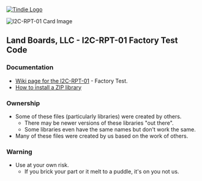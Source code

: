 <a href="https://www.tindie.com/products/7001/"><img src="http://land-boards.com/blwiki/images/5/51/Tindie-mediums.png" alt="Tindie Logo">
</img></a>

<img src="http://land-boards.com/blwiki/images/5/54/I2C-RPT-01-X2-CCA_6031-640px.jpg" alt="I2C-RPT-01 Card Image"></img>

== Land Boards, LLC - I2C-RPT-01 Factory Test Code ==

=== Documentation ===

*[http://land-boards.com/blwiki/index.php?title=I2C-RPT#Factory_Testing Wiki page for the I2C-RPT-01] - Factory Test.
* [https://www.arduino.cc/en/Guide/Libraries#toc4 How to install a ZIP library]

=== Ownership ===

* Some of these files (particularly libraries) were created by others.
** There may be newer versions of these libraries "out there".
** Some libraries even have the same names but don't work the same.
* Many of these files were created by us based on the work of others.

=== Warning ===

* Use at your own risk.
** If you brick your part or it melt to a puddle, it's on you not us.
